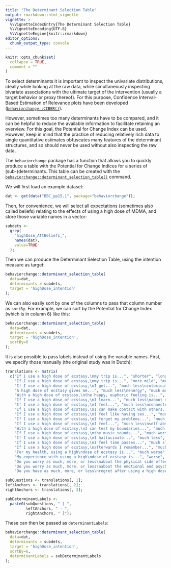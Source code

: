 ---
title: "The Determinant Selection Table"
output: rmarkdown::html_vignette
vignette: >
  %\VignetteIndexEntry{The Determinant Selection Table}
  %\VignetteEncoding{UTF-8}
  %\VignetteEngine{knitr::rmarkdown}
editor_options: 
  chunk_output_type: console
---

```{r, include = FALSE}
knitr::opts_chunk$set(
  collapse = TRUE,
  comment = ""
)
```

To select determinants it is important to inspect the univariate distributions, ideally while looking at the raw data, while simultaneously inspecting bivariate associations with the ultimate target of the intervention (usually a target behavior or proxy thereof). For this purpose, Confidence Interval-Based Estimation of Relevance plots have been developed ([`behaviorchange::CIBER()`](https://r-packages.gitlab.io/behaviorchange/reference/CIBER.html)).

However, sometimes too many determinants have to be compared, and it can be helpful to reduce the available information to facilitate retaining an overview. For this goal, the Potential for Change Index can be used. However, keep in mind that the practice of reducing relatively rich data to single quantitative estimates obfuscates many features of the determinant structures, and so should never be used without also inspecting the raw data.

The `behaviorchange` package has a function that allows you to quickly produce a table with the Potential for Change Indices for a series of (sub-)determinants. This table can be created with the [`behaviorchange::determinant_selection_table()`](https://r-packages.gitlab.io/behaviorchange/reference/potential_for_change.html) command.

We will first load an example dataset:

```{r}
dat <- get(data("BBC_pp15.1", package="behaviorchange"));
```

Then, for convenience, we will select all expectations (sometimes also called beliefs) relating to the effects of using a high dose of MDMA, and store those variable names in a vector:

```{r}
subdets <-
  grep(
    "highDose_AttBeliefs_",
    names(dat),
    value=TRUE
  );
```

Then we can produce the Determinant Selection Table, using the intention measure as target:

```{r}
behaviorchange::determinant_selection_table(
  data=dat,
  determinants = subdets,
  target = 'highDose_intention'
);
```

We can also easily sort by one of the columns to pass that column number as `sortBy`. For example, we can sort by the Potential for Change Index (which is in column 6) like this:

```{r}
behaviorchange::determinant_selection_table(
  data=dat,
  determinants = subdets,
  target = 'highDose_intention',
  sortBy=6
);
```

It is also possible to pass labels instead of using the variable names. First, we specify those manually (the original study was in Dutch):

```{r labels}

translations <- matrix(
  c("If I use a high dose of ecstasy,\nmy trip is...", "shorter", "longer",
    "If I use a high dose of ecstasy,\nmy trip is...", "more mild", "more intense",
    "If I use a high dose of ecstasy,\nI get...", "much less\nintoxicated", "much more\nintoxicated",
    "A high dose of ecstasy gives me...", "much less\nenergy", "much more\nenergy",
    "With a high dose of ecstasy,\nthe happy, euphoric feeling is...", "much weaker", "much stronger",
    "If I use a high dose of ecstasy,\nI learn...", "much less\nabout myself", "much more\nabout myself",
    "If I use a high dose of ecstasy,\nI feel...", "much less\nconnected\n to others", "much more\nconnected\nto others",
    "If I use a high dose of ecstasy,\nI can make contact with others...", "much harder", "much easier",
    "If I use a high dose of ecstasy,\nI feel like having sex...", "much less", "much more",
    "If I use a high dose of ecstasy,\nI forget my problems...", "much slower", "much faster",
    "If I use a high dose of ecstasy,\nI feel...", "much less\nself-absorbed", "much more\nself-absorbed",
    "With a high dose of ecstasy,\nI can test my boundaries...", "much less", "much better",
    "If I use a high dose of ecstasy,\nthe music sounds...", "much worse", "much better",
    "If I use a high dose of ecstasy,\nI hallucinate...", "much less", "much more",
    "If I use a high dose of ecstasy,\nI feel time passes...", "much slower", "much faster",
    "If I use a high dose of ecstasy,\nafterwards I remember...", "much less", "much more",
    "For my health, using a high\ndose of ecstasy is...", "much worse", "much better",
    "My experience with using a high\ndose of ecstasy is...", "worse", "better",
    "Do you worry as much, more, or less\nabout the physical side effects of\nusing a high dose of ecstasy?", "worry\nmuch less", "worry\nmuch more",
    "Do you worry as much, more, or less\nabout the emotional and psychic side\neffects of using a high dose of ecstasy?", "worry\nmuch less", "worry\nmuch more",
    "Do you have as much, more, or less\nregret after using a high dose of ecstasy?", "much less\nregret", "much more\nregret"), ncol=3, byrow=TRUE);

subQuestions <- translations[, 1];
leftAnchors <- translations[, 2];
rightAnchors <- translations[, 3];

subDeterminantLabels <-
  paste0(subQuestions, " [ ",
         leftAnchors, " - ",
         rightAnchors, " ]");

```

These can then be passed as `determinantLabels`:

```{r}
behaviorchange::determinant_selection_table(
  data=dat,
  determinants = subdets,
  target = 'highDose_intention',
  sortBy=6,
  determinantLabels = subDeterminantLabels
);
```
